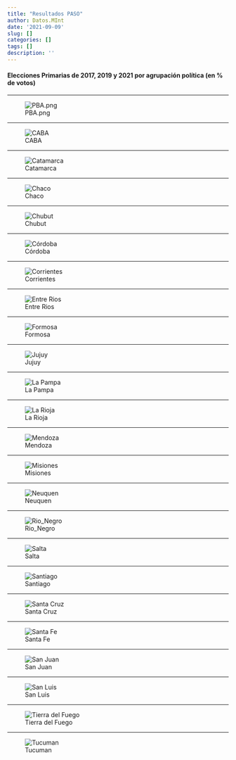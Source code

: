 ```yaml
---
title: "Resultados PASO"
author: Datos.MInt
date: '2021-09-09'
slug: []
categories: []
tags: []
description: ''
---
```

<style type="text/css">
.main-container {
  max-width: 820px;
  margin-left: auto;
  margin-right: auto;
}
</style>


#### **Elecciones Primarias de 2017, 2019 y 2021 por agrupación política (en % de votos)**

----------


![PBA.png](/pba.png)

--------------


![CABA](/caba.png)

--------------


![Catamarca](/catamarca.png)

--------------


![Chaco](/chaco.png)

--------------


![Chubut](/chubut.png)

--------------



![Córdoba](/cordoba.png)

--------------



![Corrientes](/corrientes.png)

--------------



![Entre Rios](/erios.png)

--------------



![Formosa](/formosa.png)

--------------



![Jujuy](/jujuy.png)

--------------



![La Pampa](/lpampa.png)

--------------



![La Rioja](/lrioja.png)

--------------



![Mendoza](/mendoza.png)

--------------



![Misiones](/misiones.png)

--------------



![Neuquen](/neuquen.png)

--------------



![Rio_Negro](/regro.png)

--------------


![Salta](/salta.png)

--------------


![Santiago](/santiago.png)

--------------


![Santa Cruz](/scruz.png)


--------------


![Santa Fe](/sfe.png)

--------------


![San Juan](/sjuan.png)

--------------


![San Luis](/sluis.png)

--------------


![Tierra del Fuego](/tdf.png)

--------------


![Tucuman](/tucuman.png)

